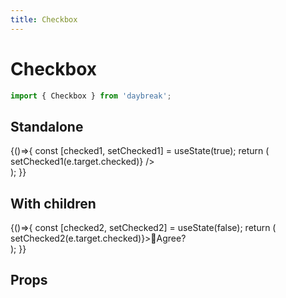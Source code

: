 ```yaml
---
title: Checkbox
---
```



# Checkbox

```javascript
import { Checkbox } from 'daybreak';
```

## Standalone

<Playground>
  {()=>{
    const [checked1, setChecked1] = useState(true);
    return (
      <div>
        <Checkbox checked={checked1} onChange={(e) => setChecked1(e.target.checked)} />
      </div>
    );
  }}
</Playground>

## With children

<Playground>
  {()=>{
    const [checked2, setChecked2] = useState(false);
    return (
      <div>
        <Checkbox checked={checked2} onChange={(e) => setChecked2(e.target.checked)}>🤔️Agree?</Checkbox>
      </div>
    );
  }}
</Playground>

## Props

<Props of={Checkbox} />
